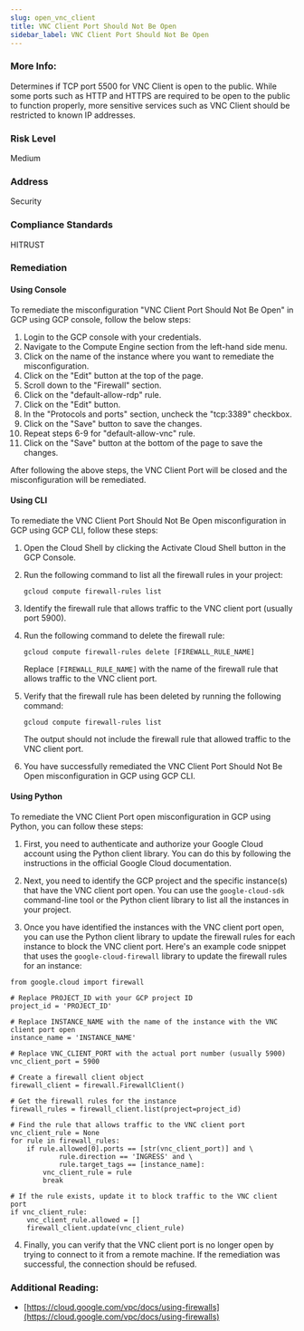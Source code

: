 ```yaml
---
slug: open_vnc_client
title: VNC Client Port Should Not Be Open
sidebar_label: VNC Client Port Should Not Be Open
---
```


### More Info:

Determines if TCP port 5500 for VNC Client is open to the public. While some ports such as HTTP and HTTPS are required to be open to the public to function properly, more sensitive services such as VNC Client should be restricted to known IP addresses.

### Risk Level

Medium

### Address

Security

### Compliance Standards

HITRUST

### Remediation

#### Using Console

To remediate the misconfiguration "VNC Client Port Should Not Be Open" in GCP using GCP console, follow the below steps:

1. Login to the GCP console with your credentials.
2. Navigate to the Compute Engine section from the left-hand side menu.
3. Click on the name of the instance where you want to remediate the misconfiguration.
4. Click on the "Edit" button at the top of the page.
5. Scroll down to the "Firewall" section.
6. Click on the "default-allow-rdp" rule.
7. Click on the "Edit" button.
8. In the "Protocols and ports" section, uncheck the "tcp:3389" checkbox.
9. Click on the "Save" button to save the changes.
10. Repeat steps 6-9 for "default-allow-vnc" rule.
11. Click on the "Save" button at the bottom of the page to save the changes.

After following the above steps, the VNC Client Port will be closed and the misconfiguration will be remediated.

#### Using CLI

To remediate the VNC Client Port Should Not Be Open misconfiguration in GCP using GCP CLI, follow these steps:

1. Open the Cloud Shell by clicking the Activate Cloud Shell button in the GCP Console.

2. Run the following command to list all the firewall rules in your project:

   ```
   gcloud compute firewall-rules list
   ```

3. Identify the firewall rule that allows traffic to the VNC client port (usually port 5900).

4. Run the following command to delete the firewall rule:

   ```
   gcloud compute firewall-rules delete [FIREWALL_RULE_NAME]
   ```

   Replace `[FIREWALL_RULE_NAME]` with the name of the firewall rule that allows traffic to the VNC client port.

5. Verify that the firewall rule has been deleted by running the following command:

   ```
   gcloud compute firewall-rules list
   ```

   The output should not include the firewall rule that allowed traffic to the VNC client port.

6. You have successfully remediated the VNC Client Port Should Not Be Open misconfiguration in GCP using GCP CLI.

#### Using Python

To remediate the VNC Client Port open misconfiguration in GCP using Python, you can follow these steps:

1. First, you need to authenticate and authorize your Google Cloud account using the Python client library. You can do this by following the instructions in the official Google Cloud documentation.

2. Next, you need to identify the GCP project and the specific instance(s) that have the VNC client port open. You can use the `google-cloud-sdk` command-line tool or the Python client library to list all the instances in your project.

3. Once you have identified the instances with the VNC client port open, you can use the Python client library to update the firewall rules for each instance to block the VNC client port. Here's an example code snippet that uses the `google-cloud-firewall` library to update the firewall rules for an instance:

```
from google.cloud import firewall

# Replace PROJECT_ID with your GCP project ID
project_id = 'PROJECT_ID'

# Replace INSTANCE_NAME with the name of the instance with the VNC client port open
instance_name = 'INSTANCE_NAME'

# Replace VNC_CLIENT_PORT with the actual port number (usually 5900)
vnc_client_port = 5900

# Create a firewall client object
firewall_client = firewall.FirewallClient()

# Get the firewall rules for the instance
firewall_rules = firewall_client.list(project=project_id)

# Find the rule that allows traffic to the VNC client port
vnc_client_rule = None
for rule in firewall_rules:
    if rule.allowed[0].ports == [str(vnc_client_port)] and \
            rule.direction == 'INGRESS' and \
            rule.target_tags == [instance_name]:
        vnc_client_rule = rule
        break

# If the rule exists, update it to block traffic to the VNC client port
if vnc_client_rule:
    vnc_client_rule.allowed = []
    firewall_client.update(vnc_client_rule)
```

4. Finally, you can verify that the VNC client port is no longer open by trying to connect to it from a remote machine. If the remediation was successful, the connection should be refused.


### Additional Reading:

- [https://cloud.google.com/vpc/docs/using-firewalls](https://cloud.google.com/vpc/docs/using-firewalls) 

